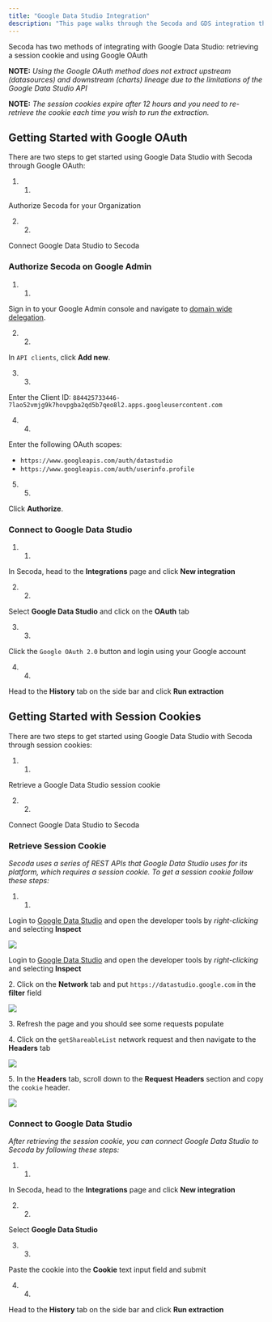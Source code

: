 ```yaml
---
title: "Google Data Studio Integration"
description: "This page walks through the Secoda and GDS integration that Secoda supports"
---
```


Secoda has two methods of integrating with Google Data Studio: retrieving a session cookie and using Google OAuth

**NOTE:** _Using the Google OAuth method does not extract upstream (datasources) and downstream (charts) lineage due to the limitations of the Google Data Studio API_

**NOTE:** _The session cookies expire after 12 hours and you need to re-retrieve the cookie each time you wish to run the extraction._

## Getting Started with Google OAuth

There are two steps to get started using Google Data Studio with Secoda through Google OAuth:

1. 1.  
Authorize Secoda for your Organization

2. 2.  
Connect Google Data Studio to Secoda

### Authorize Secoda on Google Admin

1. 1.  
Sign in to your Google Admin console and navigate to [domain wide delegation](https://admin.google.com/ac/owl/domainwidedelegation).

2. 2.  
In `API clients`, click **Add new**.

3. 3.  
Enter the Client ID: `884425733446-7lao52vmjg9k7hovpgba2qd5b7qeo8l2.apps.googleusercontent.com`

4. 4.  
Enter the following OAuth scopes:  
   * `https://www.googleapis.com/auth/datastudio`  
   * `https://www.googleapis.com/auth/userinfo.profile`

5. 5.  
Click **Authorize**.

### Connect to Google Data Studio

1. 1.  
In Secoda, head to the **Integrations** page and click **New integration**

2. 2.  
Select **Google Data Studio** and click on the **OAuth** tab

3. 3.  
Click the `Google OAuth 2.0` button and login using your Google account

4. 4.  
Head to the **History** tab on the side bar and click **Run extraction**

## Getting Started with Session Cookies

There are two steps to get started using Google Data Studio with Secoda through session cookies:

1. 1.  
Retrieve a Google Data Studio session cookie

2. 2.  
Connect Google Data Studio to Secoda

### Retrieve Session Cookie

_Secoda uses a series of REST APIs that Google Data Studio uses for its platform, which requires a session cookie. To get a session cookie follow these steps:_

1. 1.  
Login to [Google Data Studio](https://datastudio.google.com) and open the developer tools by _right-clicking_ and selecting **Inspect**

![](https://3544070331-files.gitbook.io/~/files/v0/b/gitbook-x-prod.appspot.com/o/spaces%2FqxbfBjqa19PllrcxgKxO%2Fuploads%2FQt8PfszRSl8fUktnL3yH%2Fimage.png?alt=media&token=0dc95a3f-1591-4155-8860-41fbb67411ce)

Login to [Google Data Studio](https://datastudio.google.com) and open the developer tools by _right-clicking_ and selecting **Inspect**

 2\. Click on the **Network** tab and put `https://datastudio.google.com` in the **filter** field

![](https://3544070331-files.gitbook.io/~/files/v0/b/gitbook-x-prod.appspot.com/o/spaces%2FqxbfBjqa19PllrcxgKxO%2Fuploads%2FRuQ9h568ORhc1OhqRDfx%2Fimage.png?alt=media&token=c808c196-bb5c-4ac4-a171-b67efcbe69bd)

 3\. Refresh the page and you should see some requests populate

 4\. Click on the `getShareableList` network request and then navigate to the **Headers** tab

![](https://3544070331-files.gitbook.io/~/files/v0/b/gitbook-x-prod.appspot.com/o/spaces%2FqxbfBjqa19PllrcxgKxO%2Fuploads%2FzSDotcV1klMvdiAHCDDU%2Fimage.png?alt=media&token=343cbc46-01bb-40e8-af40-d1113097453a)

 5\. In the **Headers** tab, scroll down to the **Request Headers** section and copy the `cookie` header.

![](https://3544070331-files.gitbook.io/~/files/v0/b/gitbook-x-prod.appspot.com/o/spaces%2FqxbfBjqa19PllrcxgKxO%2Fuploads%2FrEL7dVLskupOGw6Ia92i%2Fimage.png?alt=media&token=250309e8-c173-40eb-ad79-66e4a0c9374e)

### Connect to Google Data Studio

_After retrieving the session cookie, you can connect Google Data Studio to Secoda by following these steps:_

1. 1.  
In Secoda, head to the **Integrations** page and click **New integration**

2. 2.  
Select **Google Data Studio**

3. 3.  
Paste the cookie into the **Cookie** text input field and submit

4. 4.  
Head to the **History** tab on the side bar and click **Run extraction**